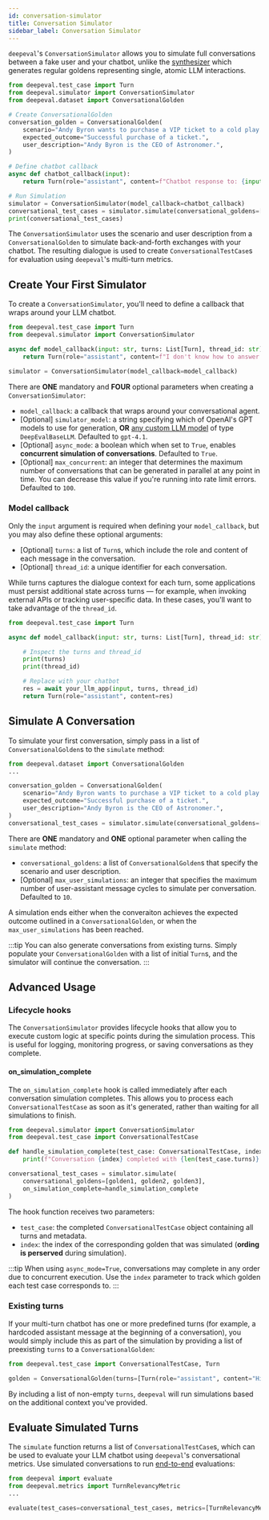 ```yaml
---
id: conversation-simulator
title: Conversation Simulator
sidebar_label: Conversation Simulator
---
```


<head>
  <link
    rel="canonical"
    href="https://deepeval.com/docs/conversation-simulator"
  />
</head>

`deepeval`'s `ConversationSimulator` allows you to simulate full conversations between a fake user and your chatbot, unlike the [synthesizer](/docs/synthesizer-introduction) which generates regular goldens representing single, atomic LLM interactions.

```python title="main.py" showLineNumbers
from deepeval.test_case import Turn
from deepeval.simulator import ConversationSimulator
from deepeval.dataset import ConversationalGolden

# Create ConversationalGolden
conversation_golden = ConversationalGolden(
    scenario="Andy Byron wants to purchase a VIP ticket to a cold play concert.",
    expected_outcome="Successful purchase of a ticket.",
    user_description="Andy Byron is the CEO of Astronomer.",
)

# Define chatbot callback
async def chatbot_callback(input):
    return Turn(role="assistant", content=f"Chatbot response to: {input}")

# Run Simulation
simulator = ConversationSimulator(model_callback=chatbot_callback)
conversational_test_cases = simulator.simulate(conversational_goldens=[conversation_golden])
print(conversational_test_cases)
```

The `ConversationSimulator` uses the scenario and user description from a `ConversationalGolden` to simulate back-and-forth exchanges with your chatbot. The resulting dialogue is used to create `ConversationalTestCase`s for evaluation using `deepeval`'s multi-turn metrics.

## Create Your First Simulator

To create a `ConversationSimulator`, you'll need to define a callback that wraps around your LLM chatbot.

```python
from deepeval.test_case import Turn
from deepeval.simulator import ConversationSimulator

async def model_callback(input: str, turns: List[Turn], thread_id: str) -> Turn:
    return Turn(role="assistant", content=f"I don't know how to answer this: {input}")

simulator = ConversationSimulator(model_callback=model_callback)
```

There are **ONE** mandatory and **FOUR** optional parameters when creating a `ConversationSimulator`:

- `model_callback`: a callback that wraps around your conversational agent.
- [Optional] `simulator_model`: a string specifying which of OpenAI's GPT models to use for generation, **OR** [any custom LLM model](/docs/metrics-introduction#using-a-custom-llm) of type `DeepEvalBaseLLM`. Defaulted to `gpt-4.1`.
- [Optional] `async_mode`: a boolean which when set to `True`, enables **concurrent simulation of conversations**. Defaulted to `True`.
- [Optional] `max_concurrent`: an integer that determines the maximum number of conversations that can be generated in parallel at any point in time. You can decrease this value if you're running into rate limit errors. Defaulted to `100`.

### Model callback

Only the `input` argument is required when defining your `model_callback`, but you may also define these optional arguments:

- [Optional] `turns`: a list of `Turn`s, which include the role and content of each message in the conversation.
- [Optional] `thread_id`: a unique identifier for each conversation.

While turns captures the dialogue context for each turn, some applications must persist additional state across turns — for example, when invoking external APIs or tracking user-specific data. In these cases, you'll want to take advantage of the `thread_id`.

```python title="main.py"
from deepeval.test_case import Turn

async def model_callback(input: str, turns: List[Turn], thread_id: str) -> Turn:

    # Inspect the turns and thread_id
    print(turns)
    print(thread_id)

    # Replace with your chatbot
    res = await your_llm_app(input, turns, thread_id)
    return Turn(role="assistant", content=res)
```

## Simulate A Conversation

To simulate your first conversation, simply pass in a list of `ConversationalGolden`s to the `simulate` method:

```python
from deepeval.dataset import ConversationalGolden
...

conversation_golden = ConversationalGolden(
    scenario="Andy Byron wants to purchase a VIP ticket to a cold play concert.",
    expected_outcome="Successful purchase of a ticket.",
    user_description="Andy Byron is the CEO of Astronomer.",
)
conversational_test_cases = simulator.simulate(conversational_goldens=[conversation_golden])
```

There are **ONE** mandatory and **ONE** optional parameter when calling the `simulate` method:

- `conversational_goldens`: a list of `ConversationalGolden`s that specify the scenario and user description.
- [Optional] `max_user_simulations`: an integer that specifies the maximum number of user-assistant message cycles to simulate per conversation. Defaulted to `10`.

A simulation ends either when the converaiton achieves the expected outcome outlined in a `ConversationalGolden`, or when the `max_user_simulations` has been reached.

:::tip
You can also generate conversations from existing turns. Simply populate your `ConversationalGolden` with a list of initial `Turn`s, and the simulator will continue the conversation.
:::

## Advanced Usage

### Lifecycle hooks

The `ConversationSimulator` provides lifecycle hooks that allow you to execute custom logic at specific points during the simulation process. This is useful for logging, monitoring progress, or saving conversations as they complete.

#### on_simulation_complete

The `on_simulation_complete` hook is called immediately after each conversation simulation completes. This allows you to process each `ConversationalTestCase` as soon as it's generated, rather than waiting for all simulations to finish.

```python
from deepeval.simulator import ConversationSimulator
from deepeval.test_case import ConversationalTestCase

def handle_simulation_complete(test_case: ConversationalTestCase, index: int):
    print(f"Conversation {index} completed with {len(test_case.turns)} turns")

conversational_test_cases = simulator.simulate(
    conversational_goldens=[golden1, golden2, golden3],
    on_simulation_complete=handle_simulation_complete
)
```

The hook function receives two parameters:

- `test_case`: the completed `ConversationalTestCase` object containing all turns and metadata.
- `index`: the index of the corresponding golden that was simulated (**ording is perserved** during simulation).

:::tip
When using `async_mode=True`, conversations may complete in any order due to concurrent execution. Use the `index` parameter to track which golden each test case corresponds to.
:::

### Existing turns

If your multi-turn chatbot has one or more predefined turns (for example, a hardcoded assistant message at the beginning of a conversation), you would simply include this as part of the simulation by providing a list of preexisting `turns` to a `ConversationalGolden`:

```python
from deepeval.test_case import ConversationalTestCase, Turn

golden = ConversationalGolden(turns=[Turn(role="assistant", content="Hi! How can I help you today?")])
```

By including a list of non-empty `turns`, `deepeval` will run simulations based on the additional context you've provided.

## Evaluate Simulated Turns

The `simulate` function returns a list of `ConversationalTestCase`s, which can be used to evaluate your LLM chatbot using `deepeval`'s conversational metrics. Use simulated conversations to run [end-to-end](/docs/evaluation-end-to-end-llm-evals) evaluations:

```python
from deepeval import evaluate
from deepeval.metrics import TurnRelevancyMetric
...

evaluate(test_cases=conversational_test_cases, metrics=[TurnRelevancyMetric()])
```
